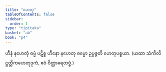 ```yaml
---
title: "ဟေတု"
tableOfContents: false
sidebar:
  order: 1
type: "tipitaka"
basket: "ab"
book: "p4"
---
```



<DynamicBreadcrumb />

<Division number="179" book="p4" e="ch" v="39" p="529">

<Paragraph number="665" book="p4">
ဟီနံ နဟေတုံ ဓမ္မံ ပဋိစ္စ ဟီနော နဟေတု ဓမ္မော ဥပ္ပဇ္ဇတိ ဟေတုပစ္စယာ.
</Paragraph>

<Paragraph number="666" book="p4">
(ယထာ သံကိလိဋ္ဌတ္တိကဟေတုဒုကံ, ဧဝံ ဝိတ္ထာရေတဗ္ဗံ.)
</Paragraph>
</Division>